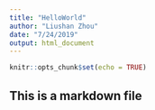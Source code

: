 ```yaml
---
title: "HelloWorld"
author: "Liushan Zhou"
date: "7/24/2019"
output: html_document
---
```


```r
knitr::opts_chunk$set(echo = TRUE)
```

## This is a markdown file

